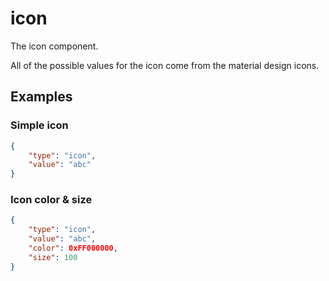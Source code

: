 
# icon

The icon component. 

All of the possible values for the icon come from the material design icons.

## Examples

### Simple icon

```json
{
    "type": "icon",
    "value": "abc"
}
```

### Icon color & size

```json
{
    "type": "icon",
    "value": "abc",
    "color": 0xFF000000,
    "size": 100
}
```

<PropertyTable schema={iconSchema}/>